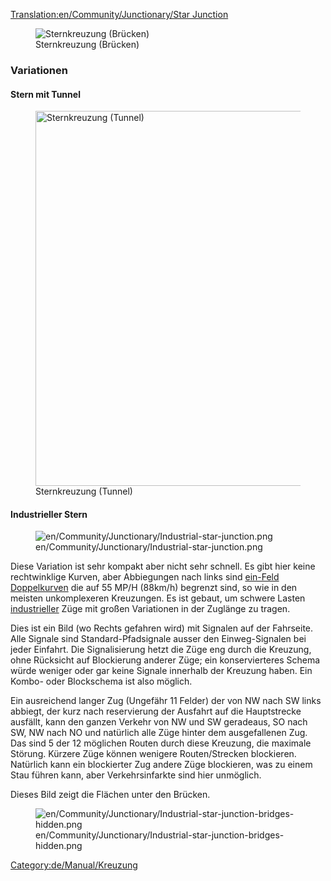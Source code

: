 [[Translation:en/Community/Junctionary/Star Junction]]

{{de/Community/Junctionary/Kreuzungsmenü}}

[[File:en/Community/Junctionary/Star junction.png|none|frame|Sternkreuzung (Brücken)]]

{{de/Community/Junctionary/Kreuzungskriterien|Mittel|2|2|2|2|1|1|0|1|0|0|0||Ausgefallene Züge blockieren nur die eine Strecke.|
*Die Kreuzung kann viele Züge gleichzeitig handhaben.
*Manche Abzweigungen sind kürzer als andere, was vielleicht manche Züge unnötig warten lässt.
'''Tipps'''
*Fange mit den Tunneln/Brücken an.
*Mache die Kreuzung für deinen längsten Zug groß genug.
*Mache sie kleiner. Du kannst ein Feld unter den Brücken sparen.
*Benutze eine Kombination aus Brücken und Tunneln um die Brücken-/Tunnellänge auf 3 Felder zu begrenzen (Inklusive Brückenköpfe und Tunnelenden)
*Fläche: 14 x 14
}}



===Variationen===

==== Stern mit Tunnel ====

[[File:en/Community/Junctionary/Star junction 2.png|none|thumb|600px|Sternkreuzung (Tunnel)]]

==== Industrieller Stern ====

[[File:en/Community/Junctionary/Industrial-star-junction.png]]

Diese Variation ist sehr kompakt aber nicht sehr schnell. Es gibt hier keine rechtwinklige Kurven, aber Abbiegungen nach links sind [[de/Spielmechanik#zuge|ein-Feld Doppelkurven]] die auf 55 MP/H (88km/h) begrenzt sind, so wie in den meisten unkomplexeren Kreuzungen. Es ist gebaut, um schwere Lasten [[de/Industrieller Service|industrieller]] Züge mit großen Variationen in der Zuglänge zu tragen.

Dies ist ein Bild (wo Rechts gefahren wird) mit Signalen auf der Fahrseite. Alle Signale sind Standard-Pfadsignale ausser den Einweg-Signalen bei jeder Einfahrt. Die Signalisierung hetzt die Züge eng durch die Kreuzung, ohne Rücksicht auf Blockierung anderer Züge; ein konservierteres Schema würde weniger oder gar keine Signale innerhalb der Kreuzung haben. Ein Kombo- oder Blockschema ist also möglich. 

Ein ausreichend langer Zug (Ungefähr 11 Felder) der von NW nach SW links abbiegt, der kurz nach reservierung der Ausfahrt auf die Hauptstrecke ausfällt, kann den ganzen Verkehr von NW und SW geradeaus, SO nach SW, NW nach NO und natürlich alle Züge hinter dem ausgefallenen Zug. Das sind 5 der 12 möglichen Routen durch diese Kreuzung, die maximale Störung. Kürzere Züge können wenigere Routen/Strecken blockieren. Natürlich kann ein blockierter Zug andere Züge blockieren, was zu einem Stau führen kann, aber Verkehrsinfarkte sind hier unmöglich. 

Dieses Bild zeigt die Flächen unter den Brücken. 

[[File:en/Community/Junctionary/Industrial-star-junction-bridges-hidden.png]]

{{de/Community/Junctionary/Kreuzungskriterien|Mittel|2|0|1|1|0|1|1|1|0|0|0||Ausgefallene Züge blockieren höchstens 5/12 aller Routen.|
* Kann auf einer Hauptstrecke benutzt werden.
* Fläche: 9x9}}

[[Category:de/Manual/Kreuzung]]